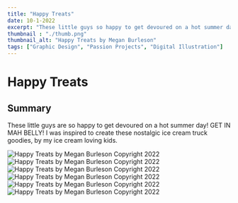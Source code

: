 ```yaml
---
title: "Happy Treats"
date: 10-1-2022
excerpt: "These little guys so happy to get devoured on a hot summer day! GET IN MAH BELLY!"
thumbnail : "./thumb.png"
thumbnail_alt: "Happy Treats by Megan Burleson"
tags: ["Graphic Design", "Passion Projects", "Digital Illustration"]
---
```



# Happy Treats

## Summary
These little guys are so happy to get devoured on a hot summer day! GET IN MAH BELLY! I was inspired to create these nostalgic ice cream truck
goodies, by my ice cream loving kids.

<section className={portfolioStyles.gallerySmall}>
   <div className={portfolioStyles.galleryItem}>
    <img src={happyTreats1} alt="Happy Treats by Megan Burleson Copyright 2022"/>
  </div>
   <div className={portfolioStyles.galleryItem}>
    <img src={happyTreats2} alt="Happy Treats by Megan Burleson Copyright 2022"/>
  </div>
   <div className={portfolioStyles.galleryItem}>
    <img src={happyTreats3} alt="Happy Treats by Megan Burleson Copyright 2022"/>
  </div>
  </section>
  <section className={portfolioStyles.gallerySmall}>
   <div className={portfolioStyles.galleryItem}>
    <img src={happyTreats4} alt="Happy Treats by Megan Burleson Copyright 2022"/>
  </div>
   <div className={portfolioStyles.galleryItem}>
    <img src={happyTreats5} alt="Happy Treats by Megan Burleson Copyright 2022"/>
  </div>
   <div className={portfolioStyles.galleryItem}>
    <img src={happyTreats6} alt="Happy Treats by Megan Burleson Copyright 2022"/>
  </div>
</section>
